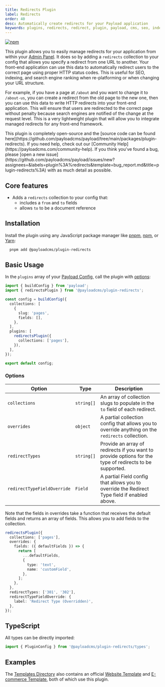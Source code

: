 ```yaml
---
title: Redirects Plugin
label: Redirects
order: 40
desc: Automatically create redirects for your Payload application
keywords: plugins, redirects, redirect, plugin, payload, cms, seo, indexing, search, search engine
---
```


[![npm](https://img.shields.io/npm/v/@payloadcms/plugin-redirects)](https://www.npmjs.com/package/@payloadcms/plugin-redirects)

This plugin allows you to easily manage redirects for your application from within your [Admin Panel](../admin/overview). It does so by adding a `redirects` collection to your config that allows you specify a redirect from one URL to another. Your front-end application can use this data to automatically redirect users to the correct page using proper HTTP status codes. This is useful for SEO, indexing, and search engine ranking when re-platforming or when changing your URL structure.

For example, if you have a page at `/about` and you want to change it to `/about-us`, you can create a redirect from the old page to the new one, then you can use this data to write HTTP redirects into your front-end application. This will ensure that users are redirected to the correct page without penalty because search engines are notified of the change at the request level. This is a very lightweight plugin that will allow you to integrate managed redirects for any front-end framework.

<Banner type="info">
  This plugin is completely open-source and the [source code can be found
  here](https://github.com/payloadcms/payload/tree/main/packages/plugin-redirects). If you need
  help, check out our [Community Help](https://payloadcms.com/community-help). If you think you've
  found a bug, please [open a new
  issue](https://github.com/payloadcms/payload/issues/new?assignees=&labels=plugin%3A%redirects&template=bug_report.md&title=plugin-redirects%3A)
  with as much detail as possible.
</Banner>

## Core features

- Adds a `redirects` collection to your config that:
  - includes a `from` and `to` fields
  - allows `to` to be a document reference

## Installation

Install the plugin using any JavaScript package manager like [pnpm](https://pnpm.io), [npm](https://npmjs.com), or [Yarn](https://yarnpkg.com):

```bash
  pnpm add @payloadcms/plugin-redirects
```

## Basic Usage

In the `plugins` array of your [Payload Config](https://payloadcms.com/docs/configuration/overview), call the plugin with [options](#options):

```ts
import { buildConfig } from 'payload';
import { redirectsPlugin } from '@payloadcms/plugin-redirects';

const config = buildConfig({
  collections: [
    {
      slug: 'pages',
      fields: [],
    },
  ],
  plugins: [
    redirectsPlugin({
      collections: ['pages'],
    }),
  ],
});

export default config;
```

### Options

| Option                      | Type       | Description                                                                                             |
| --------------------------- | ---------- | ------------------------------------------------------------------------------------------------------- |
| `collections`               | `string[]` | An array of collection slugs to populate in the `to` field of each redirect.                            |
| `overrides`                 | `object`   | A partial collection config that allows you to override anything on the `redirects` collection.         |
| `redirectTypes`             | `string[]` | Provide an array of redirects if you want to provide options for the type of redirects to be supported. |
| `redirectTypeFieldOverride` | `Field`    | A partial Field config that allows you to override the Redirect Type field if enabled above.            |

Note that the fields in overrides take a function that receives the default fields and returns an array of fields. This allows you to add fields to the collection.

```ts
redirectsPlugin({
  collections: ['pages'],
  overrides: {
    fields: ({ defaultFields }) => {
      return [
        ...defaultFields,
        {
          type: 'text',
          name: 'customField',
        },
      ];
    },
  },
  redirectTypes: ['301', '302'],
  redirectTypeFieldOverride: {
    label: 'Redirect Type (Overridden)',
  },
});
```

## TypeScript

All types can be directly imported:

```ts
import { PluginConfig } from '@payloadcms/plugin-redirects/types';
```

## Examples

The [Templates Directory](https://github.com/payloadcms/payload/tree/main/templates) also contains an official [Website Template](https://github.com/payloadcms/payload/tree/main/templates/website) and [E-commerce Template](https://github.com/payloadcms/payload/tree/main/templates/ecommerce), both of which use this plugin.
